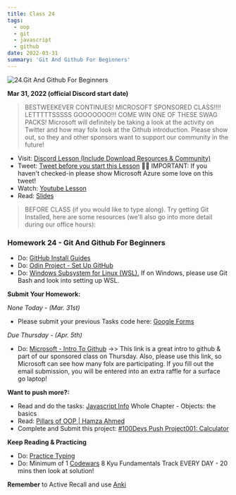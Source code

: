 ```yaml
---
title: Class 24
tags:
  - oop
  - git
  - javascript
  - github
date: 2022-03-31
summary: 'Git And Github For Beginners'
---
```


![24.Git And Github For Beginners](https://cdn.hashnode.com/res/hashnode/image/upload/v1676637047573/ArUozBQZT.png?auto=compress)

**Mar 31, 2022 (official Discord start date)**

> BESTWEEKEVER CONTINUES! MICROSOFT SPONSORED CLASS!!!! LETTTTTSSSSS GOOOOOOO!!! COME WIN ONE OF THESE SWAG PACKS!
> Microsoft will definitely be taking a look at the activity on Twitter and how may folx look at the Github introduction. Please show out, so they and other sponsors want to support our community in the future!

- Visit: [Discord Lesson (Include Download Resources & Community)](https://discord.com/channels/735923219315425401/738891289071714388/959203345862651945)
- Tweet: [Tweet before you start this Lesson](https://twitter.com/leonnoel/status/1509644411528835084) 🙏🏾 IMPORTANT: If you haven't checked-in please show Microsoft Azure some love on this tweet!
- Watch: [Youtube Lesson](https://youtu.be/UpsonO_vBNk)
- Read: [Slides](https://slides.com/leonnoel/100devs2-intro-to-git-and-github)

> BEFORE CLASS (if you would like to type along). Try getting Git Installed, here are some resources (we'll also go into more detail during our office hours):

### Homework 24 - Git And Github For Beginners

- Do: [GitHub Install Guides](https://github.com/git-guides/install-git)
- Do: [Odin Project - Set Up GitHub](https://www.theodinproject.com/courses/foundations/lessons/setting-up-git)
- Do: [Windows Subsystem for Linux (WSL).](https://ubuntu.com/wsl) If on Windows, please use Git Bash and look into setting up WSL.

**Submit Your Homework:**

_None Today - (Mar. 31st)_

- Please submit your previous Tasks code here: [Google Forms](https://forms.gle/jK41o5QGNdzY8rPk9)

_Due Thursday - (Apr. 5th)_

- Do: [Microsoft - Intro To Github](https://aka.ms/learnwithleon/) ->> This link is a great intro to github & part of our sponsored class on Thursday. Also, please use this link, so Microsoft can see how many folx are participating. If you fill out the email submission, you will be entered into an extra raffle for a surface go laptop!

**Want to push more?:**

- Read and do the tasks: [Javascript Info](https://javascript.info/) Whole Chapter - Objects: the basics
- Read: [Pillars of OOP | Hamza Ahmed](https://medium.com/@hamzzza.ahmed95/four-pillars-of-object-oriented-programming-oop-e8d7822aa2197/)
- Complete and Submit this project: [#100Devs Push Project001: Calculator](https://github.com/leonnoel/100devs-calculator/)

**Keep Reading & Practicing**

- Do: [Practice Typing](https://www.keybr.com/)
- Do: Minimum of 1 [Codewars](https://codewars.com/) 8 Kyu Fundamentals Track EVERY DAY - 20 mins then look at solution!

**Remember** to Active Recall and use [Anki](https://apps.ankiweb.net/)
